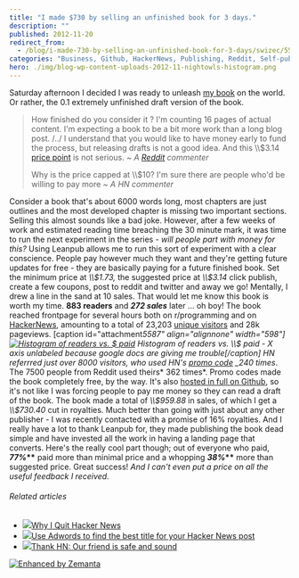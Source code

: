 ```yaml
---
title: "I made $730 by selling an unfinished book for 3 days."
description: ""
published: 2012-11-20
redirect_from:
  - /blog/i-made-730-by-selling-an-unfinished-book-for-3-days/swizec/5585
categories: "Business, Github, HackerNews, Publishing, Reddit, Self-publishing, Uncategorized"
hero: ./img/blog-wp-content-uploads-2012-11-nightowls-histogram.png
---
```


Saturday afternoon I decided I was ready to unleash [my book](https://leanpub.com/nightowls) on the world. Or rather, the 0.1 extremely unfinished draft version of the book.

> How finished do you consider it ? I'm counting 16 pages of actual content. I'm expecting a book to be a bit more work than a long blog post. /../ I understand that you would like to have money early to fund the process, but releasing drafts is not a good idea. And this \\\\\$3.14 [price point](http://en.wikipedia.org/wiki/Price_point "Price point") is not serious. _~ A [Reddit](http://reddit.com/ "Reddit") commenter_
>
> Why is the price capped at \\\\\$10? I'm sure there are people who'd be willing to pay more _~ A HN commenter_

Consider a book that's about 6000 words long, most chapters are just outlines and the most developed chapter is missing two important sections. Selling this almost sounds like a bad joke. However, after a few weeks of work and estimated reading time breaching the 30 minute mark, it was time to run the next experiment in the series - _will people part with money for this?_ Using Leanpub allows me to run this sort of experiment with a clear conscience. People pay however much they want and they're getting future updates for free - they are basically paying for a future finished book. Set the minimum price at _\\\\\$1.73,_ the suggested price at _\\\\\$3.14_ click publish, create a few coupons, post to reddit and twitter and away we go! Mentally, I drew a line in the sand at 10 sales. That would let me know this book is worth my time. **883 readers** and _**272 sales**_ later ... oh boy! The book reached frontpage for several hours both on r/programming and on [HackerNews](http://news.ycombinator.com/ "Hacker News"), amounting to a total of 23,203 [unique visitors](http://en.wikipedia.org/wiki/Unique_user "Unique user") and 28k pageviews. \[caption id="attachment*5587" align="alignnone" width="598"][![Histogram of readers vs. $ paid](http://swizec.com/blog/wp-content/uploads/2012/11/nightowls-histogram.png "Histogram of readers vs. $ paid")](./img/blog-wp-content-uploads-2012-11-nightowls-histogram.png) Histogram of readers vs. \\\\\$ paid - X axis unlabeled because google docs are giving me trouble\[/caption] HN referrred just over 8000 visitors, who used HN's [promo code](http://en.wikipedia.org/wiki/Coupon "Coupon") \_240 times*. The 7500 people from Reddit used theirs* 362 times*. Promo codes made the book completely free, by the way. It's also [hosted in full on Github](https://github.com/Swizec/nightowls), so it's not like I was forcing people to pay me money so they can read a draft of the book. The book made a total of _\\\\\$959.88_ in sales, of which I get a _\\\\\$730.40_ cut in royalties. Much better than going with just about any other publisher - I was recently contacted with a promise of 16% royalties. And I really have a lot to thank Leanpub for, they made publishing the book dead simple and have invested all the work in having a landing page that converts. Here's the really cool part though; out of everyone who paid, **_77%_\*\*** paid more than minimal price and a whopping **_38%_\*\*** more than suggested price. Great success! _And I can't even put a price on all the useful feedback I received._

###### Related articles

- [![](http://i.zemanta.com/noimg_51_80_80.jpg)](http://nathanael.hevenet.com/why-i-quit-hacker-news/)[Why I Quit Hacker News](http://nathanael.hevenet.com/why-i-quit-hacker-news/)
- [![](http://i.zemanta.com/126716812_80_80.jpg)](http://blog.chargeback.cc/2012/11/19/use-adwords-to-find-the-best-title-for-your-hacker-news-post/)[Use Adwords to find the best title for your Hacker News post](http://blog.chargeback.cc/2012/11/19/use-adwords-to-find-the-best-title-for-your-hacker-news-post/)
- [![](http://i.zemanta.com/noimg_25_80_80.jpg)](http://jacquesmattheij.com/thank-hn-our-friend-is-safe-and-sound)[Thank HN: Our friend is safe and sound](http://jacquesmattheij.com/thank-hn-our-friend-is-safe-and-sound)

[![Enhanced by Zemanta](http://img.zemanta.com/zemified_e.png?x-id=5694cd72-73d1-4a6a-bb87-e4fd6134663a)](http://www.zemanta.com/?px "Enhanced by Zemanta")
